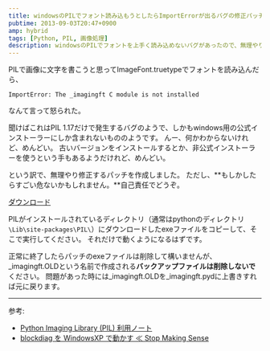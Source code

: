 ```yaml
---
title: windowsのPILでフォント読み込もうとしたらImportErrorが出るバグの修正パッチ作った。
pubtime: 2013-09-03T20:47+0900
amp: hybrid
tags: [Python, PIL, 画像処理]
description: windowsのPILでフォントを上手く読み込めないバグがあったので、無理やり修正するパッチを作成してみました。
---
```


PILで画像に文字を書こうと思ってImageFont.truetypeでフォントを読み込んだら、
```
ImportError: The _imagingft C module is not installed
```
なんて言って怒られた。

聞けばこれはPIL 1.17だけで発生するバグのようで、しかもwindows用の公式インストーラーにしか含まれないもののようです。
んー、何かわからないけれど、めんどい。
古いバージョンをインストールするとか、非公式インストーラーを使うという手もあるようだけれど、めんどい。

という訳で、無理やり修正するパッチを作成しました。
ただし、**もしかしたらすごい危ないかもしれません。**自己責任でどうぞ。

[ダウンロード](/blog/2013/09/ImageFontCorrection.exe)

PILがインストールされているディレクトリ（通常はpythonのディレクトリ`\Lib\site-packages\PIL\`）にダウンロードしたexeファイルをコピーして、そこで実行してください。
それだけで動くようになるはずです。

正常に終了したらパッチのexeファイルは削除して構いませんが、\_imagingft.OLDという名前で作成される<b>バックアップファイルは削除しないで</b>ください。
問題があった時には\_imagingft.OLDを\_imagingft.pydに上書きすれば元に戻ります。

---

参考:
- [Python Imaging Library (PIL) 利用ノート](http://www.geocities.jp/showa_yojyo/note/python-pil.html#importerror-dll-load-failed)
- [blockdiag を WindowsXP で動かす ≪ Stop Making Sense](http://99blues.dyndns.org/blog/2011/01/blockdiag_for_win/#step.5)
